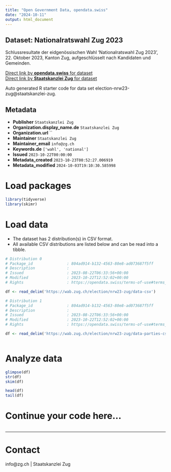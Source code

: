 ```yaml
---
title: "Open Government Data, opendata.swiss"
date: "2024-10-11"
output: html_document
---
```


## Dataset: Nationalratswahl Zug 2023

Schlussresultate der eidgenössischen Wahl 'Nationalratswahl Zug 2023', 22. Oktober 2023, Kanton Zug, aufgeschlüsselt nach Kandidaten und Gemeinden.

[Direct link by **opendata.swiss** for dataset](https://opendata.swiss/de/dataset/nationalratswahl-zug-2023)<br>
[Direct link by **Staatskanzlei Zug** for dataset](https://wab.zug.ch/election/nrw23-zug/data)

Auto generated R starter code for data set election-nrw23-zug@staatskanzlei-zug.

## Metadata

- **Publisher** `Staatskanzlei Zug`
- **Organization.display_name.de** `Staatskanzlei Zug`
- **Organization.url** ``
- **Maintainer** `Staatskanzlei Zug`
- **Maintainer_email** `info@zg.ch`
- **Keywords.de** `['wahl', 'national']`
- **Issued** `2023-10-22T00:00:00`
- **Metadata_created** `2023-10-23T00:52:27.006919`
- **Metadata_modified** `2024-10-03T19:10:30.585998`


# Load packages

```r

library(tidyverse)
library(skimr)

```

# Load data

-   The dataset has 2 distribution(s) in CSV format.
-   All available CSV distributions are listed below and can be read into a tibble.

```r

# Distribution 0
# Package_id               : 804ad914-b132-4563-80e8-ad073687f5ff
# Description              : 
# Issued                   : 2023-08-22T06:33:56+00:00
# Modified                 : 2023-10-22T12:52:02+00:00
# Rights                   : https://opendata.swiss/terms-of-use#terms_by

df <- read_delim('https://wab.zug.ch/election/nrw23-zug/data-csv')

# Distribution 1
# Package_id               : 804ad914-b132-4563-80e8-ad073687f5ff
# Description              : 
# Issued                   : 2023-08-22T06:33:56+00:00
# Modified                 : 2023-10-22T12:52:02+00:00
# Rights                   : https://opendata.swiss/terms-of-use#terms_by

df <- read_delim('https://wab.zug.ch/election/nrw23-zug/data-parties-csv')



```

# Analyze data

```r

glimpse(df)
str(df)
skim(df)

head(df)
tail(df)

```

# Continue your code here...

```r

```

------------------------------------------------------------------------

# Contact

info@zg.ch | Staatskanzlei Zug
